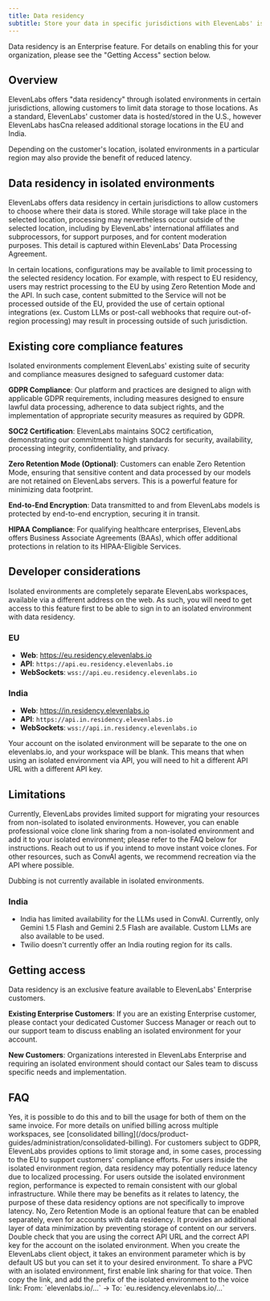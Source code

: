 ```yaml
---
title: Data residency
subtitle: Store your data in specific jurisdictions with ElevenLabs' isolated environments.
---
```


<Info>
  Data residency is an Enterprise feature. For details on enabling this for your organization,
  please see the "Getting Access" section below.
</Info>

## Overview

ElevenLabs offers "data residency" through isolated environments in certain jurisdictions, allowing customers to limit data storage to those locations. As a standard, ElevenLabs' customer data is hosted/stored in the U.S., however ElevenLabs hasCna released additional storage locations in the EU and India.

Depending on the customer's location, isolated environments in a particular region may also provide the benefit of reduced latency.

## Data residency in isolated environments

ElevenLabs offers data residency in certain jurisdictions to allow customers to choose where their data is stored. While storage will take place in the selected location, processing may nevertheless occur outside of the selected location, including by ElevenLabs' international affiliates and subprocessors, for support purposes, and for content moderation purposes. This detail is captured within ElevenLabs' Data Processing Agreement.

In certain locations, configurations may be available to limit processing to the selected residency location. For example, with respect to EU residency, users may restrict processing to the EU by using Zero Retention Mode and the API. In such case, content submitted to the Service will not be processed outside of the EU, provided the use of certain optional integrations (ex. Custom LLMs or post-call webhooks that require out-of-region processing) may result in processing outside of such jurisdiction.

## Existing core compliance features

Isolated environments complement ElevenLabs' existing suite of security and compliance measures designed to safeguard customer data:

**GDPR Compliance**: Our platform and practices are designed to align with applicable GDPR requirements, including measures designed to ensure lawful data processing, adherence to data subject rights, and the implementation of appropriate security measures as required by GDPR.

**SOC2 Certification**: ElevenLabs maintains SOC2 certification, demonstrating our commitment to high standards for security, availability, processing integrity, confidentiality, and privacy.

**Zero Retention Mode (Optional)**: Customers can enable Zero Retention Mode, ensuring that sensitive content and data processed by our models are not retained on ElevenLabs servers. This is a powerful feature for minimizing data footprint.

**End-to-End Encryption**: Data transmitted to and from ElevenLabs models is protected by end-to-end encryption, securing it in transit.

**HIPAA Compliance**: For qualifying healthcare enterprises, ElevenLabs offers Business Associate Agreements (BAAs), which offer additional protections in relation to its HIPAA-Eligible Services.

## Developer considerations

Isolated environments are completely separate ElevenLabs workspaces, available via a different address on the web. As such, you will need to get access to this feature first to be able to sign in to an isolated environment with data residency.

### EU

- **Web**: https://eu.residency.elevenlabs.io
- **API**: `https://api.eu.residency.elevenlabs.io`
- **WebSockets**: `wss://api.eu.residency.elevenlabs.io`

### India

- **Web**: https://in.residency.elevenlabs.io
- **API**: `https://api.in.residency.elevenlabs.io`
- **WebSockets**: `wss://api.in.residency.elevenlabs.io`

Your account on the isolated environment will be separate to the one on elevenlabs.io, and your workspace will be blank. This means that when using an isolated environment via API, you will need to hit a different API URL with a different API key.

## Limitations

Currently, ElevenLabs provides limited support for migrating your resources from non-isolated to isolated environments. However, you can enable professional voice clone link sharing from a non-isolated environment and add it to your isolated environment; please refer to the FAQ below for instructions.
Reach out to us if you intend to move instant voice clones. For other resources, such as ConvAI agents, we recommend recreation via the API where possible.

Dubbing is not currently available in isolated environments.

### India

- India has limited availability for the LLMs used in ConvAI. Currently, only Gemini 1.5 Flash and Gemini 2.5 Flash are available. Custom LLMs are also available to be used.
- Twilio doesn't currently offer an India routing region for its calls.

## Getting access

Data residency is an exclusive feature available to ElevenLabs' Enterprise customers.

**Existing Enterprise Customers**: If you are an existing Enterprise customer, please contact your dedicated Customer Success Manager or reach out to our support team to discuss enabling an isolated environment for your account.

**New Customers**: Organizations interested in ElevenLabs Enterprise and requiring an isolated environment should contact our Sales team to discuss specific needs and implementation.

## FAQ

<AccordionGroup>
  <Accordion title="Can I run my isolated environment in parallel with the non-isolated one?">
    Yes, it is possible to do this and to bill the usage for both of them on the same invoice. For
    more details on unified billing across multiple workspaces, see [consolidated
    billing](/docs/product-guides/administration/consolidated-billing).
  </Accordion>

  <Accordion title="How does this relate to GDPR compliance?">
    For customers subject to GDPR, ElevenLabs provides options to limit storage and, in some cases,
    processing to the EU to support customers' compliance efforts.
  </Accordion>

  <Accordion title="Do isolated environments impact API performance?">
    For users inside the isolated environment region, data residency may potentially reduce latency
    due to localized processing. For users outside the isolated environment region, performance is
    expected to remain consistent with our global infrastructure. While there may be benefits as it
    relates to latency, the purpose of these data residency options are not specifically to improve
    latency.
  </Accordion>

  <Accordion title="Is Zero Retention Mode automatically enabled in isolated environments?">
    No, Zero Retention Mode is an optional feature that can be enabled separately, even for accounts
    with data residency. It provides an additional layer of data minimization by preventing storage
    of content on our servers.
  </Accordion>

  <Accordion title="My API requests to the isolated environment are failing">
    Double check that you are using the correct API URL and the correct API key for the account on
    the isolated environment.
  </Accordion>

  <Accordion title="How do I use an isolated environment in the SDK?">
    When you create the ElevenLabs client object, it takes an environment parameter which is by
    default US but you can set it to your desired environment.
  </Accordion>

  <Accordion title="How do I share a PVC from a non-isolated environment to an isolated environment?">
    To share a PVC with an isolated environment, first enable link sharing for that voice. Then copy
    the link, and add the prefix of the isolated environment to the voice link: From:
    `elevenlabs.io/...` → To: `eu.residency.elevenlabs.io/...`
  </Accordion>
</AccordionGroup>
